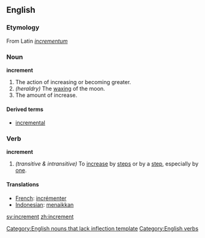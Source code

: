 ==English==
===Etymology===
From Latin ''[[incrementum]]''

===Noun===
'''increment'''
#The action of increasing or becoming greater.
#''(heraldry)'' The [[wax|waxing]] of the moon.
#The amount of increase.

====Derived terms====
*[[incremental]]

===Verb===
'''increment'''
#''(transitive & intransitive)'' To [[increase]] by [[step]]s or by a [[step]], especially by [[one]].

====Translations====
*[[French]]: [[incrémenter]]
*[[Indonesian]]: [[naik|menaikkan]]

[[Category:English nouns that lack inflection template]]
[[Category:English verbs]]

[[sv:increment]]
[[zh:increment]]